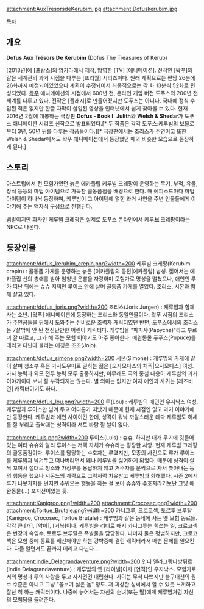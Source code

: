 attachment:AuxTresorsdeKerubim.jpg
attachment:Dofuskerubim.jpg

[[목차]]
== 개요 ==
'''Dofus Aux Trésors De Kerubim''' 
(Dofus The Treasures of Kerub)

[2013년]에 [프랑스]의 앙카마에서 제작, 방영한 [TV] [애니메이션]. 전작인 [왁푸]와 같은 세계관의 과거 시점을 다루는 [프리퀄] 시리즈이다. 원래 계획으로는 편당 26분에 26화까지 예정되어있었으나 계획이 수정되어서 최종적으로는 각 화 13분씩 52화로 편성되었다. [[왁푸]] 애니메이션의 시점에서 600년 전, 온라인 게임 버전 도푸스의 200년 전 세계를 다루고 있다. 전작은 [플래시]로 만들어졌지만 도푸스는 아니다. 국내에 정식 수입된 적은 없지만 한글 자막이 삽입된 영상을 인터넷에서 쉽게 찾아볼 수 있다.
현재 2016년 2월에 개봉하는 극장판 '''Dofus - Book I: Julith'''와 '''Welsh & Shedar'''가 도푸스 애니메이션 시리즈 신작으로 발표되었다.[* 두 작품은 각각 도푸스:케루빔의 보물로 부터 3년, 50년 뒤를 다루는 작품들이다.][* 극장판에서는 조리스가 주연이고 또한 Welsh & Shedar에서도 왁푸 애니메이션에서 등장했던 때와 비슷한 모습으로 등장하게 된다.]

== 스토리 ==
아스트럽에서 전 모험가였던 늙은 에카플립 케루빔 크레팡이 운영하는 무기, 부적, 유물, 장식 등등의 마법 아이템으로 가득찬 골동품점을 배경으로 한다. 매 에피소드마다 마법 아이템이 하나씩 등장하며, 케루빔이 그 아이템에 얽힌 과거 사연을 주변 인물들에게 이야기해 주는 액자식 구성으로 진행된다.

뱀발이지만 화자인 케루빔 크레팡은 실제로 도푸스 온라인에서 케루'''브''' 크레팡이라는 NPC로 나온다.

== 등장인물 ==
attachment:/dofus_kerubim_crepin.png?width=200
케루빔 크레팡(Kerubim crepin) : 골동품 가게를 운영하는 늙은 [이카플립의 동전|에카플립] 남성. 젊어서는 에카플립 신의 총애를 받아 엄청난 운빨을 자랑하며 모험가로 명성을 떨쳤으나, 애인인 루가 떠난 뒤에는 슈슈 저택인 루이스 안에 살며 골동품 가게를 열었다. 조리스, 시몬과 함께 살고 있다.

attachment:/dofus_joris.png?width=200
조리스(Joris Jurgen) : 케루빔과 함께 사는 소년. [왁푸] 애니메이션에 등장하는 조리스와 동일인물이다. 왁푸 시점의 조리스가 주인공들을 뒤에서 도와주는 신비로운 조력자 캐릭터였던 반면, 도푸스에서의 조리스는 7살밖에 안 된 천진난만한 어린이 캐릭터다. 케루빔을 "파피샤(Papycha)"라고 부르며 잘 따르고, 그가 해 주는 모험 이야기도 아주 좋아한다. 애완동물 푸푸스(Pupuce)를 데리고 다닌다.불리는 애칭은 조조(Jojo).

attachment:/dofus_simone.png?width=200
시몬(Simone) : 케루빔의 가게에 같이 살며 청소부 혹은 가사도우미로 일하는 젊은 [오사모다스의 채찍|오사모다스] 여성. 가사 능력과 외모 전투 능력 모두 출중하지만, 아무래도 극의 중심 내용이 케루빔의 과거 이야기이다 보니 잘 부각되지는 않는다. 별 의미는 없지만 여자 애인과 사귀는 [레즈비언] 캐릭터이기도 하다.

attachment:/dofus_lou.png?width=200
루(Lou) : 케루빔의 애인인 우지낙스 여성. 케루빔과 루이스만 남겨 두고 어디론가 떠났기 때문에 현재 시점엔 없고 과거 이야기에만 등장한다. 케루빔과 애인 사이이긴 한데, 성격이 워낙 까탈스러운 데다 케루빔도 허세를 잘 부리고 촐싹대는 성격이라 서로 바람 잘 날이 없다.

attachment:Luis.png?width=200
루이스(Luis) : 슈슈. 하지만 대개 무기에 깃들어있는 여타 슈슈와 달리 루이스는 저택 자체가 슈슈라는 굉장한 사양. 현재 케루빔 크레팡의 골동품점이다. 루이스를 담당하는 수호자는 루였지만, 모종의 사건으로 루가 루이스를 케루빔과 남겨두고 떠나버리면서 꽤나 케루빔을 싫어하게 되었다. 때문에 성격이 살짝 꼬여서 절대로 청소와 가정부를 용납하지 않고 거주자를 문짝으로 차서 쫓아내는 등의 행동을 했으나 시몬느의 계략으로 그럭저럭 치유받고 케루빔과 화해했다. 시즌 2에서 루가 나뭇가지를 던지면 주워오는 행동을 하는 걸 보아 슈슈와 수호자라기보단 그냥 애완동물(...) 포지션이었는 듯.


attachment:Kanigroo.png?width=200 attachment:Crocosec.png?width=200 attachment:Tortue_Brutale.png?width=200
카니그루, 크로코섹, 토르투 브루탈(Kanigroo, Crocosec, Tortue Brutale) : 케루빔과 같은 동네에 사는 옛 모험 동료들. 각각 큰 [개], [악어], [거북]이다. 케루빔을 리더로 해서 카니그루는 힘쓰는 일, 크로코섹은 변장과 속임수, 토르투 브루탈은 폭발물을 담당한다. 나머지 둘은 평범하지만, 크로코섹은 모험 중에 동료를 배신해야만 하는 강박증에 걸린 캐릭터라서 매번 문제를 일으킨다. 다들 알면서도 끝까지 데리고 다닌다...

attachment:Indie_Delagrandaventure.png?width=200
인디 델라그랑다방튀르 (Indie Delagrandaventure) : 케루빔의 옛 [라이벌]이자 [연적]인 우지낙스. 모험가로서의 명성과 루의 사랑을 두고 사사건건 대립한다. 사이는 무척 나쁘지만 불구대천의 원수 수준은 아니고 그냥 "꼴보기 싫은 놈" 정도. 저 괴상한 성씨에서 알 수 있듯 느끼하고 잘난 척 하는 캐릭터이다. 나중에 늙어서는 자신의 손녀(또는 딸)에게 케루빔처럼 자신의 모험담을 들려준다. 
